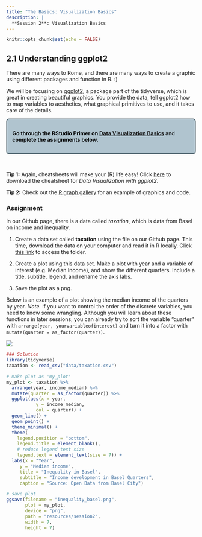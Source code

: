 ```yaml
---
title: "The Basics: Visualization Basics"
description: |
  **Session 2**: Visualization Basics
---
```


```r
knitr::opts_chunk$set(echo = FALSE)
```
<style>
  .blackbox {
    padding: 1em;
    background: #b0c4cf;
    color: black;
    border: 2px solid #455a64;
    border-radius: 7px;
  }
</style>

## 2.1 Understanding ggplot2

There are many ways to Rome, and there are many ways to create a graphic using different packages and function in R. :)

We will be focusing on [ggplot2](https://ggplot2.tidyverse.org/), a package part of the tidyverse, which is great in creating beautiful graphics. You provide the data, tell ggplot2 how to map variables to aesthetics, what graphical primitives to use, and it takes care of the details. 

:::: {.blackbox data-latex=""}
**Go through the RStudio Primer on [Data Visualization Basics](https://rstudio.cloud/learn/primers/1.1)** and **complete the assignments below.**
::::
<p>&nbsp;</p>

**Tip 1:** Again, cheatsheets will make your (R) life easy! Click [here](resources/session1/data-visualization-2.1.pdf) to download the cheatsheet for *Data Visualization with ggplot2*.

**Tip 2:** Check out the [R graph gallery](https://www.r-graph-gallery.com/) for an example of graphics and code.

### Assignment

In our Github page, there is a data called *taxation*, which is data from Basel on income and inequality. 

  1. Create a data set called **taxation** using the file on our Github page. This time, download the data on your computer and read it in R locally. Click [this link](https://github.com/cdsbasel/rtraining/tree/main/data) to access the folder.

  2. Create a plot using this data set. Make a plot with year and a variable of interest (e.g. Median Income), and show the different quarters. Include a title, subtitle, legend, and rename the axis labs. 
  
  3. Save the plot as a png. 
  
Below is an example of a plot showing the median income of the quarters by year. *Note.* If you want to control the order of the discrete variables, you need to know some wrangling. Although you will learn about these functions in later sessions, you can already try to sort the variable "quarter" with `arrange(year, yourvariableofinterest)` and turn it into a factor with `mutate(quarter = as_factor(quarter))`.
  
![](resources/session2/inequality_basel.png)
  

``` r
### Solution
library(tidyverse)
taxation <- read_csv("data/taxation.csv")

# make plot as 'my_plot'
my_plot <- taxation %>%
  arrange(year, income_median) %>%
  mutate(quarter = as_factor(quarter)) %>%
  ggplot(aes(x = year, 
           y = income_median, 
           col = quarter)) +
  geom_line() + 
  geom_point() +
  theme_minimal() +
  theme(
    legend.position = "bottom",
    legend.title = element_blank(),
    # reduce legend text size
    legend.text = element_text(size = 7)) +
  labs(x = "Year",
     y = "Median income",
     title = "Inequality in Basel",
     subtitle = "Income development in Basel Quarters",
     caption = "Source: Open Data from Basel City")

# save plot
ggsave(filename = "inequality_basel.png",
       plot = my_plot,
       device = "png",
       path = "resources/session2",
       width = 7, 
       height = 7)
```